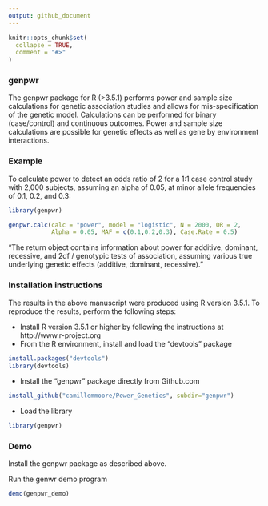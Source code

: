 ```yaml
---
output: github_document
---
```


<!-- README.md is generated from README.Rmd. Please edit that file -->

```r
knitr::opts_chunk$set(
  collapse = TRUE,
  comment = "#>"
)
```


### genpwr

The genpwr package for R (>3.5.1) performs power and sample size calculations for genetic association studies and allows for mis-specification of the genetic model.  Calculations can be performed for binary (case/control) and continuous outcomes.  Power and sample size calculations are possible for genetic effects as well as gene by environment interactions.

### Example

To calculate power to detect an odds ratio of 2 for a 1:1 case control study with 2,000 subjects, assuming an alpha of 0.05, at minor allele frequencies of 0.1, 0.2, and 0.3:

```r
library(genpwr)

genpwr.calc(calc = "power", model = "logistic", N = 2000, OR = 2,
            Alpha = 0.05, MAF = c(0.1,0.2,0.3), Case.Rate = 0.5)
```

"The return object contains information about power for additive, dominant, recessive, and 2df / genotypic tests of association, assuming various true underlying genetic effects (additive, dominant, recessive). "


### Installation instructions

The results in the above manuscript were produced using R version 3.5.1. To reproduce the results,
perform the following steps:

* Install R version 3.5.1 or higher by following the instructions at http://www.r-project.org
* From the R environment, install and load the "devtools" package
```R
install.packages("devtools")
library(devtools)
```
* Install the "genpwr" package directly from Github.com
```R
install_github("camillemmoore/Power_Genetics", subdir="genpwr")
```
* Load the library
```R
library(genpwr)
```

### Demo

Install the genpwr package as described above.

Run the genwr demo program

```R
demo(genpwr_demo)
```


